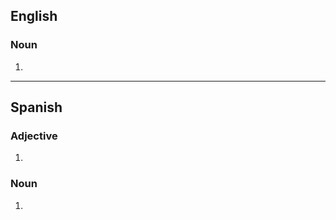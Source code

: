 ==English==

===Noun===
{{head|en|noun form}}

# {{plural of|en|zorro}}

----

==Spanish==

===Adjective===
{{head|es|adjective form|g=m-p}}

# {{adj form of|es|zorro||m|p}}

===Noun===
{{head|es|noun plural form|g=m-p}}

# {{inflection of|es|zorro||m|p}}